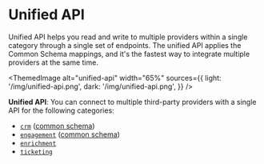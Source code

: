 
# Unified API

Unified API helps you read and write to multiple providers within a single category through a single set of endpoints. The unified API applies the Common Schema mappings, and it's the fastest way to integrate multiple providers at the same time.

<ThemedImage
  alt="unified-api"
  width="65%"
  sources={{
    light: '/img/unified-api.png',
    dark: '/img/unified-api.png',
  }}
/>

**Unified API**: You can connect to multiple third-party providers with a single API for the following categories:

- [`crm`](../api/v2/crm/unified-crm-api) ([common schema](../platform/common-schemas/crm))
- [`engagement`](../api/v2/engagement/unified-engagement-api) ([common schema](../platform/common-schemas/engagement))
- [`enrichment`](../api/v2/enrichment/unified-enrichment-api)
- [`ticketing`](../api/v2/ticketing/unified-ticketing-api-preview)